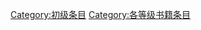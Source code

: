 {{catmore1|[[Wikipedia:书籍专题|Wikipedia:书籍专题]]}}
{{Articles by Quality| topic=书籍|project=书籍|format=TOC}}
{{Wikipedia category}}
{{emptycat}}
[[Category:初级条目|Category:初级条目]]
[[Category:各等级书籍条目|Category:各等级书籍条目]]